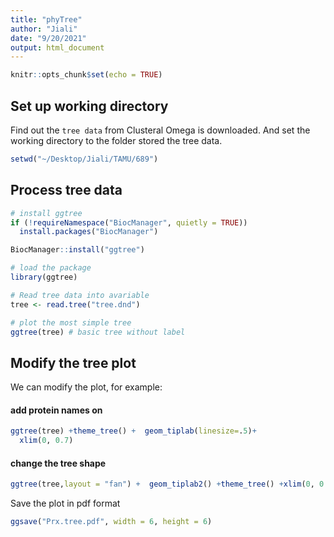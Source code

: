 ```yaml
---
title: "phyTree"
author: "Jiali"
date: "9/20/2021"
output: html_document
---
```


```r
knitr::opts_chunk$set(echo = TRUE)
```

## Set up working directory

Find out the `tree data` from Clusteral Omega is downloaded. And set the working directory to the folder stored the tree data. 

```r
setwd("~/Desktop/Jiali/TAMU/689")
```

## Process tree data
```r
# install ggtree
if (!requireNamespace("BiocManager", quietly = TRUE))
  install.packages("BiocManager")

BiocManager::install("ggtree")

# load the package
library(ggtree)

# Read tree data into avariable
tree <- read.tree("tree.dnd")

# plot the most simple tree
ggtree(tree) # basic tree without label
```

## Modify the tree plot

We can modify the plot, for example: 

#### add protein names on

```r
ggtree(tree) +theme_tree() +  geom_tiplab(linesize=.5)+
  xlim(0, 0.7)
```

#### change the tree shape
```r
ggtree(tree,layout = "fan") +  geom_tiplab2() +theme_tree() +xlim(0, 0.9)
```

Save the plot in pdf format
```r
ggsave("Prx.tree.pdf", width = 6, height = 6)
```
